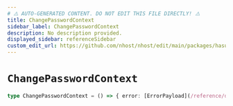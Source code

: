 ```yaml
---
# ⚠️ AUTO-GENERATED CONTENT. DO NOT EDIT THIS FILE DIRECTLY! ⚠️
title: ChangePasswordContext
sidebar_label: ChangePasswordContext
description: No description provided.
displayed_sidebar: referenceSidebar
custom_edit_url: https://github.com/nhost/nhost/edit/main/packages/hasura-auth-js/src/machines/change-password.ts#L8
---
```


# `ChangePasswordContext`

```ts
type ChangePasswordContext = () => { error: [ErrorPayload](/reference/docgen/javascript/auth/types/error-payload) | null }
```
